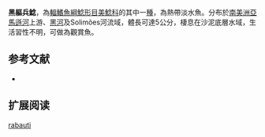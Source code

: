 {{Speciesbox
| name = 黑軀兵鯰
| image =  
| image_width = 250px
| image_caption = 
| status = NE
| status_system = IUCN3.1
| genus = Corydoras
| species = rabauti
| authority = [[La_Monte|La Monte]], 1941
| synonyms = *''Corydoras myersi'',Miranda Ribeiro, 1942 
*''Corydoras meyersi '',Miranda Ribeiro, 1942
}}

'''黑軀兵鯰'''，為[[輻鰭魚綱|輻鰭魚綱]][[鯰形目|鯰形目]][[美鯰科|美鯰科]]的其中一[[種|種]]，為熱帶淡水魚。分布於[[南美洲|南美洲]][[亞馬遜河|亞馬遜河]]上游、[[黑河|黑河]]及Solimões河流域，體長可達5公分，棲息在沙泥底層水域，生活習性不明，可做為觀賞魚。

==参考文献==
*{{FishBase_species|genus=Corydoras|species=rabauti|year=2014|month=11}}

== 扩展阅读 ==
{{refbegin}}
{{wikispecies-inline|Corydoras rabauti|黑軀兵鯰}}
{{refend}}
{{Taxonbar|from=Q1531899}}

[[Category:兵鯰屬|rabauti]]